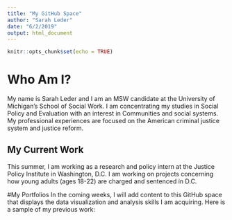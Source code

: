 ```yaml
---
title: "My GitHub Space"
author: "Sarah Leder"
date: "6/2/2019"
output: html_document
---
```


```r
knitr::opts_chunk$set(echo = TRUE)
```


# Who Am I? 
My name is Sarah Leder and I am an MSW candidate at the University of Michigan's School of Social Work. I am concentrating my studies in Social Policy and Evaluation with an interest in Communities and social systems. My professional experiences are focused on the American criminal justice system and justice reform. 

## My Current Work 
This summer, I am working as a research and policy intern at the Justice Policy Institute in Washington, D.C. I am working on projects concerning how young adults (ages 18-22) are charged and sentenced in D.C. 

#My Portfolios 
In the coming weeks, I will add content to this GitHub space that displays the data visualization and analysis skills I am acquiring. Here is a sample of my previous work: 